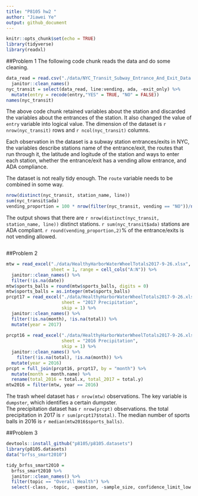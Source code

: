 ```yaml
---
title: "P8105 hw2 "
author: "Jiawei Ye"
output: github_document
---
```


```r
knitr::opts_chunk$set(echo = TRUE)
library(tidyverse)
library(readxl)
```

##Problem 1
The following code chunk reads the data and do some cleaning.
```r
data_read = read.csv("./data/NYC_Transit_Subway_Entrance_And_Exit_Data.csv") %>% 
  janitor::clean_names()
nyc_transit = select(data_read, line:vending, ada, -exit_only) %>% 
  mutate(entry = recode(entry,"YES" = TRUE, "NO" = FALSE))
names(nyc_transit)
```

The above code chunk retained variables about the station and discarded the variables about the entrances of the station. It also changed the value of `entry` variable into logical value. The dimension of the dataset is `r nrow(nyc_transit)` rows and `r ncol(nyc_transit)` columns.  

Each observation in the dataset is a subway station entrances/exits in NYC, the variables describe stations name of the entrance/exit, the routes that run through it, the latitude and logitude of the station and ways to enter each station, whether the entrance/exit has a vending allow entrance, and ADA compliance.  

The dataset is not really tidy enough. The `route` variable needs to be combined in some way.  
```r
nrow(distinct(nyc_transit, station_name, line))
sum(nyc_transit$ada)
vending_proportion = 100 * nrow(filter(nyc_transit, vending == "NO"))/nrow(nyc_transit)
```

The output shows that there are `r nrow(distinct(nyc_transit, station_name, line))` distinct stations. `r sum(nyc_transit$ada)` stations are ADA compliant. `r round(vending_proportion,2)`% of the entrance/exits is not vending allowed.  

```r

```

##Problem 2
```r
mtw = read_excel("./data/HealthyHarborWaterWheelTotals2017-9-26.xlsx", 
                 sheet = 1, range = cell_cols("A:N")) %>% 
  janitor::clean_names() %>% 
  filter(!is.na(date))
mtw$sports_balls = round(mtw$sports_balls, digits = 0)
mtw$sports_balls = as.integer(mtw$sports_balls)
prcpt17 = read_excel("./data/HealthyHarborWaterWheelTotals2017-9-26.xlsx",
                     sheet = "2017 Precipitation", 
                     skip = 1) %>% 
  janitor::clean_names() %>% 
  filter(!is.na(month), !is.na(total)) %>% 
  mutate(year = 2017)
  
prcpt16 = read_excel("./data/HealthyHarborWaterWheelTotals2017-9-26.xlsx",
                     sheet = "2016 Precipitation",
                     skip = 1) %>%
  janitor::clean_names() %>% 
    filter(!is.na(total), !is.na(month)) %>% 
  mutate(year = 2016)
prcpt = full_join(prcpt16, prcpt17, by = "month") %>% 
  mutate(month = month.name) %>% 
  rename(total_2016 = total.x, total_2017 = total.y)
mtw2016 = filter(mtw, year == 2016) 
```

The trash wheel dataset has `r nrow(mtw)` observations. The key variable is `dumpster`, which identifies a certain dumpster.   
The precipitation dataset has `r nrow(prcpt)` observations. the total precipitation in 2017 is `r sum(prcpt17$total)`.  The median number of sports balls in 2016 is `r median(mtw2016$sports_balls)`.  

##Problem 3

```r
devtools::install_github("p8105/p8105.datasets")
library(p8105.datasets)
data("brfss_smart2010")

```


```r
tidy_brfss_smart2010 = 
  brfss_smart2010 %>% 
  janitor::clean_names() %>% 
  filter(topic == "Overall Health") %>% 
  select(-class, -topic, -question, -sample_size, confidence_limit_low:data_value_footnote)


```

